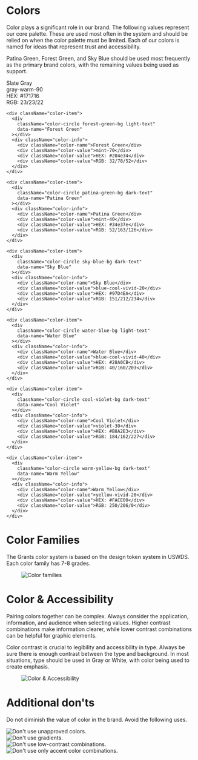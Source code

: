 
<Meta title="Brand/Colors" />

<style>
  {`
  .colors-page {
    font-family: -apple-system, BlinkMacSystemFont, "Segoe UI", Roboto, Oxygen, Ubuntu, Cantarell, "Fira Sans", "Droid Sans", "Helvetica Neue", sans-serif;
    color: #333;
    line-height: 1.6;
    max-width: 1200px;
    margin: 0 auto;
  }
  
  .colors-page h1 {
    font-size: 2.5rem;
    font-weight: 600;
    margin-bottom: 1.5rem;
    padding-bottom: 0.5rem;
    border-bottom: 1px solid #eaecef;
  }
  
  .colors-page h2 {
    font-size: 1.75rem;
    font-weight: 600;
    margin-top: 2.5rem;
    margin-bottom: 1rem;
    padding-bottom: 0.3rem;
    border-bottom: 1px solid #eaecef;
  }
  
  .colors-page p {
    margin-bottom: 1.5rem;
  }
  
  .colors-page figure {
    margin: 2rem 0;
    text-align: center;
  }
  
  .colors-page figure img {
    max-width: 100%;
    border: 1px solid #e0e0e0;
    border-radius: 4px;
    box-shadow: 0 2px 8px rgba(0, 0, 0, 0.05);
  }
  
  /* Updated color palette with circle labels */
  .color-palette {
    display: flex;
    flex-wrap: wrap;
    justify-content: center;
    gap: 30px;
    margin: 2rem 0;
  }
  
  .color-item {
    display: flex;
    flex-direction: column;
    align-items: center;
    width: 200px;
  }
  
  .color-circle {
    width: 120px;
    height: 120px;
    border-radius: 50%;
    display: flex;
    justify-content: center;
    align-items: center;
    margin-bottom: 15px;
    box-shadow: 0 4px 8px rgba(0, 0, 0, 0.1);
    position: relative;
    border: 1px solid rgba(0, 0, 0, 0.1);
  }
  
  .color-circle::after {
    content: attr(data-name);
    position: absolute;
    top: 50%;
    left: 50%;
    transform: translate(-50%, -50%);
    font-weight: 600;
    font-size: 14px;
    text-align: center;
    padding: 5px;
    width: 100%;
  }
  
  .color-info {
    display: flex;
    flex-direction: column;
    align-items: center;
    text-align: center;
  }
  
  .color-name {
    font-weight: 600;
    font-size: 1.1rem;
    margin-bottom: 5px;
  }
  
  .color-value {
    color: #555;
    font-size: 0.9rem;
    line-height: 1.4;
  }
  
  /* Circle background colors */
  .slate-gray-bg { background-color: #171716; }
  .forest-green-bg { background-color: #204e34; }
  .patina-green-bg { background-color: #34e37e; }
  .sky-blue-bg { background-color: #97D4EA; }
  .water-blue-bg { background-color: #28A0CB; }
  .cool-violet-bg { background-color: #B8A2E3; }
  .warm-yellow-bg { background-color: #FACE00; }
  
  /* Circle text colors */
  .light-text { color: white; }
  .dark-text { color: black; }
  
  .color-families {
    display: grid;
    grid-template-columns: repeat(auto-fill, minmax(200px, 1fr));
    gap: 20px;
    margin: 2rem 0;
  }
  
  .color-family {
    border: 1px solid #e0e0e0;
    border-radius: 8px;
    overflow: hidden;
  }
  
  .family-header {
    padding: 1rem;
    font-weight: 600;
    text-align: center;
    background-color: #f5f5f5;
    border-bottom: 1px solid #e0e0e0;
  }
  
  .color-swatch {
    height: 40px;
    width: 100%;
  }
  
  .swatch-info {
    font-size: 0.8rem;
    padding: 0.5rem;
    border-bottom: 1px solid #f0f0f0;
  }
  
  .img-container img {
    max-width: 100%;
    border: 1px solid #e0e0e0;
    border-radius: 4px;
    box-shadow: 0 2px 6px rgba(0, 0, 0, 0.1);
    transition: transform 0.2s ease;
  }
  
  .img-container img:hover {
    transform: scale(1.03);
  }
`}
</style>

<div className="colors-page">

# Colors

Color plays a significant role in our brand. The following values represent our core palette. These are used most often in the system and should be relied on when the color palette must be limited. Each of our colors is named for ideas that represent trust and accessibility.

Patina Green, Forest Green, and Sky Blue should be used most frequently as the primary brand colors, with the remaining values being used as support.

<Unstyled>
  <div className="color-palette">
    <div className="color-item">
      <div
        className="color-circle slate-gray-bg light-text"
        data-name="Slate Gray"
      ></div>
      <div className="color-info">
        <div className="color-name">Slate Gray</div>
        <div className="color-value">gray-warm-90</div>
        <div className="color-value">HEX: #171716</div>
        <div className="color-value">RGB: 23/23/22</div>
      </div>
    </div>

    <div className="color-item">
      <div
        className="color-circle forest-green-bg light-text"
        data-name="Forest Green"
      ></div>
      <div className="color-info">
        <div className="color-name">Forest Green</div>
        <div className="color-value">mint-70</div>
        <div className="color-value">HEX: #204e34</div>
        <div className="color-value">RGB: 32/78/52</div>
      </div>
    </div>

    <div className="color-item">
      <div
        className="color-circle patina-green-bg dark-text"
        data-name="Patina Green"
      ></div>
      <div className="color-info">
        <div className="color-name">Patina Green</div>
        <div className="color-value">mint-40</div>
        <div className="color-value">HEX: #34e37e</div>
        <div className="color-value">RGB: 52/163/126</div>
      </div>
    </div>

    <div className="color-item">
      <div
        className="color-circle sky-blue-bg dark-text"
        data-name="Sky Blue"
      ></div>
      <div className="color-info">
        <div className="color-name">Sky Blue</div>
        <div className="color-value">blue-cool-vivid-20</div>
        <div className="color-value">HEX: #97D4EA</div>
        <div className="color-value">RGB: 151/212/234</div>
      </div>
    </div>

    <div className="color-item">
      <div
        className="color-circle water-blue-bg light-text"
        data-name="Water Blue"
      ></div>
      <div className="color-info">
        <div className="color-name">Water Blue</div>
        <div className="color-value">blue-cool-vivid-40</div>
        <div className="color-value">HEX: #28A0CB</div>
        <div className="color-value">RGB: 40/160/203</div>
      </div>
    </div>

    <div className="color-item">
      <div
        className="color-circle cool-violet-bg dark-text"
        data-name="Cool Violet"
      ></div>
      <div className="color-info">
        <div className="color-name">Cool Violet</div>
        <div className="color-value">violet-30</div>
        <div className="color-value">HEX: #B8A2E3</div>
        <div className="color-value">RGB: 184/162/227</div>
      </div>
    </div>

    <div className="color-item">
      <div
        className="color-circle warm-yellow-bg dark-text"
        data-name="Warm Yellow"
      ></div>
      <div className="color-info">
        <div className="color-name">Warm Yellow</div>
        <div className="color-value">yellow-vivid-20</div>
        <div className="color-value">HEX: #FACE00</div>
        <div className="color-value">RGB: 250/206/0</div>
      </div>
    </div>

  </div>
</Unstyled>

# Color Families

The Grants color system is based on the design token system in USWDS. Each color family has 7-8 grades.

<Unstyled>
  <figure>
    <img
      src="/brand/colors/simpler-grants-color-families.png"
      alt="Color families"
    />
  </figure>
</Unstyled>

# Color & Accessibility

Pairing colors together can be complex. Always consider the application, information, and audience when selecting values. Higher contrast combinations make information clearer, while lower contrast combinations can be helpful for graphic elements.

Color contrast is crucial to legibility and accessibility in type. Always be sure there is enough contrast between the type and background. In most situations, type should be used in Gray or White, with color being used to create emphasis.

<Unstyled>
  <figure>
    <img
      src="/brand/colors/simpler-grants-color-accessibility.png"
      alt="Color & Accessibility"
    />
  </figure>
</Unstyled>

# Additional don'ts

Do not diminish the value of color in the brand. Avoid the following uses.

<Unstyled>
    <div style={{ display: 'grid', gridTemplateColumns: 'repeat(2, 1fr)', gap: '20px' }}>
      <div className="dont-item">
        <div className="img-container">
          <img src="/brand/colors/simpler-grants-donot-use-unapproved-colors.png" alt="Don't use unapproved colors." />
        </div>
        <div style={{ textAlign: 'center', fontWeight: '500', marginTop: '10px' }}>
        </div>
      </div>
      <div className="dont-item">
        <div className="img-container">
          <img src="/brand/colors/simpler-grants-donot-use-gradients.png" alt="Don't use gradients." />
        </div>
        <div style={{ textAlign: 'center', fontWeight: '500', marginTop: '10px' }}>
        </div>
      </div>
      <div className="dont-item">
        <div className="img-container">
          <img src="/brand/colors/simpler-grants-donot-use-low-contrast-combinations.png" alt="Don't use low-contrast combinations." />
        </div>
        <div style={{ textAlign: 'center', fontWeight: '500', marginTop: '10px' }}>
        </div>
      </div>
      <div className="dont-item">
        <div className="img-container">
          <img src="/brand/colors/simpler-grants-donot-use-only-accent-color-combinations.png" alt="Don't use only accent color combinations." />
        </div>
        <div style={{ textAlign: 'center', fontWeight: '500', marginTop: '10px' }}>
        </div>
      </div>
    </div>
</Unstyled>
</div>
